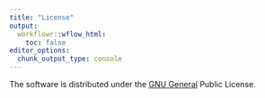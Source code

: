 ```yaml
---
title: "License"
output:
  workflowr::wflow_html:
    toc: false
editor_options:
  chunk_output_type: console
---
```


 The software is distributed under the 
 [GNU General](https://www.gnu.org/licenses/gpl-3.0.html) Public License.
